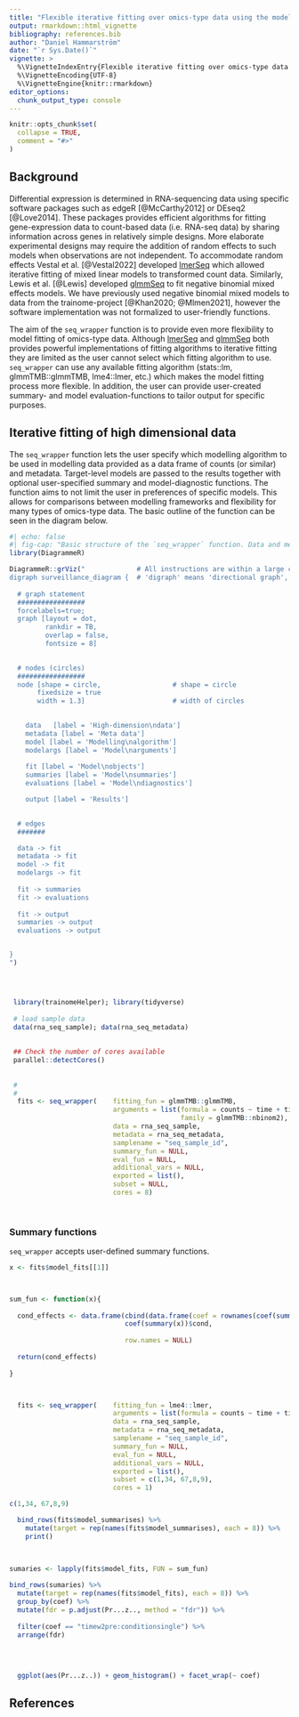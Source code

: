```yaml
---
title: "Flexible iterative fitting over omics-type data using the modelling algorithm of your choice"
output: rmarkdown::html_vignette
bibliography: references.bib
author: "Daniel Hammarström"
date: "`r Sys.Date()`"
vignette: >
  %\VignetteIndexEntry{Flexible iterative fitting over omics-type data using the modelling algorithm of your choice}
  %\VignetteEncoding{UTF-8}
  %\VignetteEngine{knitr::rmarkdown}
editor_options: 
  chunk_output_type: console
---
```


```r
knitr::opts_chunk$set(
  collapse = TRUE,
  comment = "#>"
)
```



## Background

Differential expression is determined in RNA-sequencing data using specific software packages such as edgeR [@McCarthy2012] or DEseq2 [@Love2014]. These packages provides efficient algorithms for fitting gene-expression data to count-based data (i.e. RNA-seq data) by sharing information across genes in relatively simple designs. More elaborate experimental designs may require the addition of random effects to such models when observations are not independent. To accommodate random effects Vestal et al. [@Vestal2022] developed [lmerSeq](https://github.com/stop-pre16/lmerSeq) which allowed iterative fitting of mixed linear models to transformed count data. Similarly, Lewis et al. [@Lewis] developed [glmmSeq](https://cran.r-project.org/web/packages/glmmSeq/vignettes/glmmSeq.html#glmmSeq) to fit negative binomial mixed effects models. We have previously used negative binomial mixed models to data from the trainome-project [@Khan2020; @Mlmen2021], however the software implementation was not formalized to user-friendly functions.

The aim of the `seq_wrapper` function is to provide even more flexibility to model fitting of omics-type data. Although [lmerSeq](https://github.com/stop-pre16/lmerSeq) and [glmmSeq](https://cran.r-project.org/web/packages/glmmSeq/vignettes/glmmSeq.html#glmmSeq) both provides powerful implementations of fitting algorithms to iterative fitting they are limited as the user cannot select which fitting algorithm to use. `seq_wrapper` can use any available fitting algorithm (stats::lm, glmmTMB::glmmTMB, lme4::lmer, etc.) which makes the model fitting process more flexible. In addition, the user can provide user-created summary- and model evaluation-functions to tailor output for specific purposes.

## Iterative fitting of high dimensional data

The `seq_wrapper` function lets the user specify which modelling algorithm to be used in modelling data provided as a data frame of counts (or similar) and metadata. Target-level models are passed to the results together with optional user-specified summary and model-diagnostic functions. The function aims to not limit the user in preferences of specific models. This allows for comparisons between modelling frameworks and flexibility for many types of omics-type data. The basic outline of the function can be seen in the diagram below.


```r
#| echo: false
#| fig-cap: "Basic structure of the `seq_wrapper` function. Data and metadata together with user-selected modelling algorithms and arguments are combined in parallel to fit model objects. Results are returned containing models and any results from user-constructed summaries or diagnostics." 
library(DiagrammeR)

DiagrammeR::grViz("             # All instructions are within a large character string
digraph surveillance_diagram {  # 'digraph' means 'directional graph', then the graph name 
  
  # graph statement
  #################
  forcelabels=true;
  graph [layout = dot,
         rankdir = TB,            
         overlap = false,
         fontsize = 8]
  

  # nodes (circles)
  #################
  node [shape = circle,                  # shape = circle
       fixedsize = true
       width = 1.3]                      # width of circles
  

    data   [label = 'High-dimension\ndata'] 
    metadata [label = 'Meta data'] 
    model [label = 'Modelling\nalgorithm'] 
    modelargs [label = 'Model\narguments'] 
    
    fit [label = 'Model\nobjects'] 
    summaries [label = 'Model\nsummaries'] 
    evaluations [label = 'Model\ndiagnostics'] 

    output [label = 'Results']

  
  # edges
  #######

  data -> fit
  metadata -> fit
  model -> fit
  modelargs -> fit
  
  fit -> summaries
  fit -> evaluations
  
  fit -> output
  summaries -> output
  evaluations -> output


}
")





```






```r
 library(trainomeHelper); library(tidyverse)
 
 # load sample data 
 data(rna_seq_sample); data(rna_seq_metadata)
 
 
 ## Check the number of cores available
 parallel::detectCores()
 
 
 # 
 # 
  fits <- seq_wrapper(    fitting_fun = glmmTMB::glmmTMB,
                          arguments = list(formula = counts ~ time + time:condition + (1|participant), 
                                           family = glmmTMB::nbinom2),
                          data = rna_seq_sample,
                          metadata = rna_seq_metadata,
                          samplename = "seq_sample_id",
                          summary_fun = NULL,
                          eval_fun = NULL,
                          additional_vars = NULL,
                          exported = list(),
                          subset = NULL,
                          cores = 8)
  
  

```

### Summary functions

`seq_wrapper` accepts user-defined summary functions.

```r

x <- fits$model_fits[[1]]



sum_fun <- function(x){
  
  cond_effects <- data.frame(cbind(data.frame(coef = rownames(coef(summary(x))$cond))),
                             coef(summary(x))$cond, 
                                    
                             row.names = NULL)
  
  return(cond_effects)
  
}



  fits <- seq_wrapper(    fitting_fun = lme4::lmer,
                          arguments = list(formula = counts ~ time + time:condition + (1|participant)),
                          data = rna_seq_sample,
                          metadata = rna_seq_metadata,
                          samplename = "seq_sample_id",
                          summary_fun = NULL,
                          eval_fun = NULL,
                          additional_vars = NULL,
                          exported = list(),
                          subset = c(1,34, 67,8,9),
                          cores = 1)

c(1,34, 67,8,9)

  bind_rows(fits$model_summarises) %>%
    mutate(target = rep(names(fits$model_summarises), each = 8)) %>%
    print()
  
  

sumaries <- lapply(fits$model_fits, FUN = sum_fun) 

bind_rows(sumaries) %>%
  mutate(target = rep(names(fits$model_fits), each = 8)) %>%
  group_by(coef) %>%
  mutate(fdr = p.adjust(Pr...z.., method = "fdr")) %>%
  
  filter(coef == "timew2pre:conditionsingle") %>%
  arrange(fdr)
   

  
  
  ggplot(aes(Pr...z..)) + geom_histogram() + facet_wrap(~ coef)

```








## References



